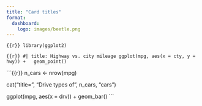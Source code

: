 ```yaml
---
title: "Card titles"
format: 
  dashboard:
    logo: images/beetle.png
---
```


```{{r}}
library(ggplot2)
```

```{{r}}
#| title: Highway vs. city mileage
ggplot(mpg, aes(x = cty, y = hwy)) +
  geom_point()
```

```{{r}}
n_cars <- nrow(mpg)

cat("title=", "Drive types of", n_cars, "cars")

ggplot(mpg, aes(x = drv)) +
  geom_bar()
```
